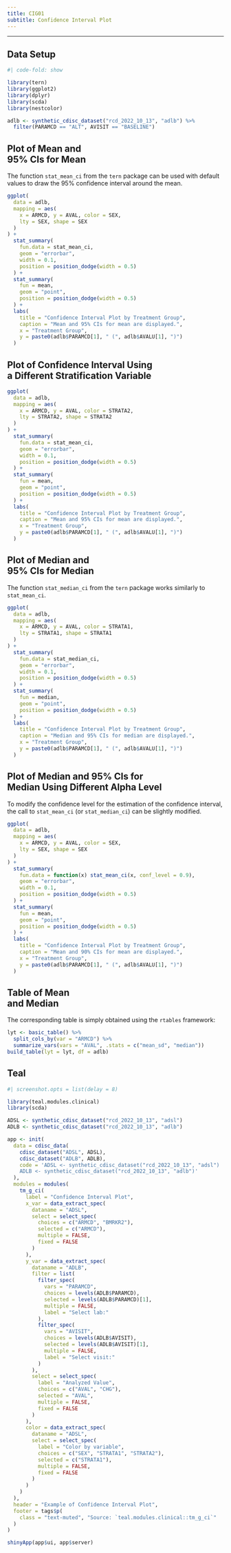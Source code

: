 ```yaml
---
title: CIG01
subtitle: Confidence Interval Plot
---
```


------------------------------------------------------------------------

::: panel-tabset
## Data Setup

```r
#| code-fold: show

library(tern)
library(ggplot2)
library(dplyr)
library(scda)
library(nestcolor)

adlb <- synthetic_cdisc_dataset("rcd_2022_10_13", "adlb") %>%
  filter(PARAMCD == "ALT", AVISIT == "BASELINE")
```

## Plot of Mean and <br/> 95% CIs for Mean

The function `stat_mean_ci` from the `tern` package can be used with default values to draw the 95% confidence interval around the mean.

```r
ggplot(
  data = adlb,
  mapping = aes(
    x = ARMCD, y = AVAL, color = SEX,
    lty = SEX, shape = SEX
  )
) +
  stat_summary(
    fun.data = stat_mean_ci,
    geom = "errorbar",
    width = 0.1,
    position = position_dodge(width = 0.5)
  ) +
  stat_summary(
    fun = mean,
    geom = "point",
    position = position_dodge(width = 0.5)
  ) +
  labs(
    title = "Confidence Interval Plot by Treatment Group",
    caption = "Mean and 95% CIs for mean are displayed.",
    x = "Treatment Group",
    y = paste0(adlb$PARAMCD[1], " (", adlb$AVALU[1], ")")
  )
```

## Plot of Confidence Interval Using <br/> a Different Stratification Variable

```r
ggplot(
  data = adlb,
  mapping = aes(
    x = ARMCD, y = AVAL, color = STRATA2,
    lty = STRATA2, shape = STRATA2
  )
) +
  stat_summary(
    fun.data = stat_mean_ci,
    geom = "errorbar",
    width = 0.1,
    position = position_dodge(width = 0.5)
  ) +
  stat_summary(
    fun = mean,
    geom = "point",
    position = position_dodge(width = 0.5)
  ) +
  labs(
    title = "Confidence Interval Plot by Treatment Group",
    caption = "Mean and 95% CIs for mean are displayed.",
    x = "Treatment Group",
    y = paste0(adlb$PARAMCD[1], " (", adlb$AVALU[1], ")")
  )
```

## Plot of Median and <br/> 95% CIs for Median

The function `stat_median_ci` from the `tern` package works similarly to `stat_mean_ci`.

```r
ggplot(
  data = adlb,
  mapping = aes(
    x = ARMCD, y = AVAL, color = STRATA1,
    lty = STRATA1, shape = STRATA1
  )
) +
  stat_summary(
    fun.data = stat_median_ci,
    geom = "errorbar",
    width = 0.1,
    position = position_dodge(width = 0.5)
  ) +
  stat_summary(
    fun = median,
    geom = "point",
    position = position_dodge(width = 0.5)
  ) +
  labs(
    title = "Confidence Interval Plot by Treatment Group",
    caption = "Median and 95% CIs for median are displayed.",
    x = "Treatment Group",
    y = paste0(adlb$PARAMCD[1], " (", adlb$AVALU[1], ")")
  )
```

## Plot of Median and 95% CIs for <br/> Median Using Different Alpha Level

To modify the confidence level for the estimation of the confidence interval, the call to `stat_mean_ci` (or `stat_median_ci`) can be slightly modified.

```r
ggplot(
  data = adlb,
  mapping = aes(
    x = ARMCD, y = AVAL, color = SEX,
    lty = SEX, shape = SEX
  )
) +
  stat_summary(
    fun.data = function(x) stat_mean_ci(x, conf_level = 0.9),
    geom = "errorbar",
    width = 0.1,
    position = position_dodge(width = 0.5)
  ) +
  stat_summary(
    fun = mean,
    geom = "point",
    position = position_dodge(width = 0.5)
  ) +
  labs(
    title = "Confidence Interval Plot by Treatment Group",
    caption = "Mean and 90% CIs for mean are displayed.",
    x = "Treatment Group",
    y = paste0(adlb$PARAMCD[1], " (", adlb$AVALU[1], ")")
  )
```

## Table of Mean <br/> and Median

The corresponding table is simply obtained using the `rtables` framework:

```r
lyt <- basic_table() %>%
  split_cols_by(var = "ARMCD") %>%
  summarize_vars(vars = "AVAL", .stats = c("mean_sd", "median"))
build_table(lyt = lyt, df = adlb)
```

## Teal

```r
#| screenshot.opts = list(delay = 8)

library(teal.modules.clinical)
library(scda)

ADSL <- synthetic_cdisc_dataset("rcd_2022_10_13", "adsl")
ADLB <- synthetic_cdisc_dataset("rcd_2022_10_13", "adlb")

app <- init(
  data = cdisc_data(
    cdisc_dataset("ADSL", ADSL),
    cdisc_dataset("ADLB", ADLB),
    code = 'ADSL <- synthetic_cdisc_dataset("rcd_2022_10_13", "adsl")
    ADLB <- synthetic_cdisc_dataset("rcd_2022_10_13", "adlb")'
  ),
  modules = modules(
    tm_g_ci(
      label = "Confidence Interval Plot",
      x_var = data_extract_spec(
        dataname = "ADSL",
        select = select_spec(
          choices = c("ARMCD", "BMRKR2"),
          selected = c("ARMCD"),
          multiple = FALSE,
          fixed = FALSE
        )
      ),
      y_var = data_extract_spec(
        dataname = "ADLB",
        filter = list(
          filter_spec(
            vars = "PARAMCD",
            choices = levels(ADLB$PARAMCD),
            selected = levels(ADLB$PARAMCD)[1],
            multiple = FALSE,
            label = "Select lab:"
          ),
          filter_spec(
            vars = "AVISIT",
            choices = levels(ADLB$AVISIT),
            selected = levels(ADLB$AVISIT)[1],
            multiple = FALSE,
            label = "Select visit:"
          )
        ),
        select = select_spec(
          label = "Analyzed Value",
          choices = c("AVAL", "CHG"),
          selected = "AVAL",
          multiple = FALSE,
          fixed = FALSE
        )
      ),
      color = data_extract_spec(
        dataname = "ADSL",
        select = select_spec(
          label = "Color by variable",
          choices = c("SEX", "STRATA1", "STRATA2"),
          selected = c("STRATA1"),
          multiple = FALSE,
          fixed = FALSE
        )
      )
    )
  ),
  header = "Example of Confidence Interval Plot",
  footer = tags$p(
    class = "text-muted", "Source: `teal.modules.clinical::tm_g_ci`"
  )
)

shinyApp(app$ui, app$server)
```
:::
